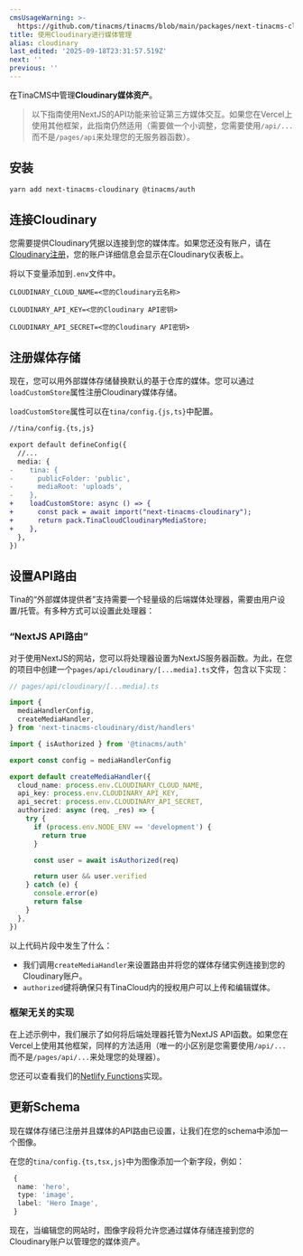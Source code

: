 ```yaml
---
cmsUsageWarning: >-
  https://github.com/tinacms/tinacms/blob/main/packages/next-tinacms-cloudinary/src/errors.ts
title: 使用Cloudinary进行媒体管理
alias: cloudinary
last_edited: '2025-09-18T23:31:57.519Z'
next: ''
previous: ''
---
```


在TinaCMS中管理**Cloudinary媒体资产**。

> 以下指南使用NextJS的API功能来验证第三方媒体交互。如果您在Vercel上使用其他框架，此指南仍然适用（需要做一个小调整，您需要使用`/api/...`而不是`/pages/api`来处理您的无服务器函数）。

## 安装

```bash
yarn add next-tinacms-cloudinary @tinacms/auth
```

## 连接Cloudinary

您需要提供Cloudinary凭据以连接到您的媒体库。如果您还没有账户，请在[Cloudinary注册](https://cloudinary.com/users/register/free)，您的账户详细信息会显示在Cloudinary仪表板上。

将以下变量添加到`.env`文件中。

```env
CLOUDINARY_CLOUD_NAME=<您的Cloudinary云名称>

CLOUDINARY_API_KEY=<您的Cloudinary API密钥>

CLOUDINARY_API_SECRET=<您的Cloudinary API密钥>
```

## 注册媒体存储

现在，您可以用外部媒体存储替换默认的基于仓库的媒体。您可以通过`loadCustomStore`属性注册Cloudinary媒体存储。

`loadCustomStore`属性可以在`tina/config.{js,ts}`中配置。

```diff
//tina/config.{ts,js}

export default defineConfig({
  //...
  media: {
-    tina: {
-      publicFolder: 'public',
-      mediaRoot: 'uploads',
-    },
+    loadCustomStore: async () => {
+      const pack = await import("next-tinacms-cloudinary");
+      return pack.TinaCloudCloudinaryMediaStore;
+    },
  },
})
```

## 设置API路由

Tina的“外部媒体提供者”支持需要一个轻量级的后端媒体处理器，需要由用户设置/托管。有多种方式可以设置此处理器：

### “NextJS API路由”

对于使用NextJS的网站，您可以将处理器设置为NextJS服务器函数。为此，在您的项目中创建一个`pages/api/cloudinary/[...media].ts`文件，包含以下实现：

```ts
// pages/api/cloudinary/[...media].ts

import {
  mediaHandlerConfig,
  createMediaHandler,
} from 'next-tinacms-cloudinary/dist/handlers'

import { isAuthorized } from '@tinacms/auth'

export const config = mediaHandlerConfig

export default createMediaHandler({
  cloud_name: process.env.CLOUDINARY_CLOUD_NAME,
  api_key: process.env.CLOUDINARY_API_KEY,
  api_secret: process.env.CLOUDINARY_API_SECRET,
  authorized: async (req, _res) => {
    try {
      if (process.env.NODE_ENV == 'development') {
        return true
      }

      const user = await isAuthorized(req)

      return user && user.verified
    } catch (e) {
      console.error(e)
      return false
    }
  },
})
```

以上代码片段中发生了什么：

* 我们调用`createMediaHandler`来设置路由并将您的媒体存储实例连接到您的Cloudinary账户。
* `authorized`键将确保只有TinaCloud内的授权用户可以上传和编辑媒体。

### 框架无关的实现

在上述示例中，我们展示了如何将后端处理器托管为NextJS API函数。如果您在Vercel上使用其他框架，同样的方法适用（唯一的小区别是您需要使用`/api/...`而不是`/pages/api/...`来处理您的处理器）。

您还可以查看我们的[Netlify Functions](/docs/reference/media/external/authentication/#option-3-netlify-functions)实现。

## 更新Schema

现在媒体存储已注册并且媒体的API路由已设置，让我们在您的schema中添加一个图像。

在您的`tina/config.{ts,tsx,js}`中为图像添加一个新字段，例如：

```ts
 {
  name: 'hero',
  type: 'image',
  label: 'Hero Image',
 }
```

现在，当编辑您的网站时，图像字段将允许您通过媒体存储连接到您的Cloudinary账户以管理您的媒体资产。